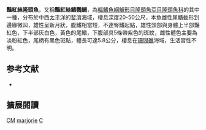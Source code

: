 {{Speciesbox
| name = 豔紅絲隆頭魚
| image = Cirrhilabrus marjorie.png
| status = LC
| status_system = IUCN3.1
| status_ref = <ref>Rocha, L., 2010. ''[http://www.iucnredlist.org/details/187410/0 Cirrhilabrus marjorie]''. In: IUCN 2013. IUCN Red List of Threatened Species. Version 2013.1. [http://www.iucnredlist.org www.iucnredlist.org]. Downloaded on 04 January 2013.</ref>
| genus = Cirrhilabrus
| species = marjorie
| authority = Allen, Randall & Carlson, 2003
| synonyms = 
}}

'''豔紅絲隆頭魚'''，又稱'''豔紅絲鰭鸚鯛'''，為[[輻鰭魚綱|輻鰭魚綱]][[鱸形目|鱸形目]][[隆頭魚亞目|隆頭魚亞目]][[隆頭魚科|隆頭魚科]]的其中一[[種|種]]，分布於中西[[太平洋|太平洋]]的[[斐濟|斐濟]]海域，棲息深度20-50公尺，本魚雌性尾鰭截形到邊緣微凹，雄性呈新月狀，腹鰭相當短，不達臀鰭起點，雄性頭部與身體上半部豔紅色，下半部灰白色，黃色的尾鰭，下腹部具5條帶紫色的斑紋，雌性體色主要為淡粉紅色，尾柄有黑色斑點，體長可達5.8公分，棲息在[[珊瑚礁|珊瑚礁]]海域，生活習性不明。

== 参考文献 ==
{{refs}}
*{{FishBase_species|genus=Cirrhilabrus|species=marjorie|year=2013|month=7}}

== 擴展閱讀 ==
{{refbegin}}
{{wikispecies-inline|Cirrhilabrus marjorie|豔紅絲隆頭魚}}
{{refend}}
{{Taxonbar|from=Q1930298}}

[[Category:IUCN红色名录无危物种|CM]]
[[Category:絲隆頭魚屬|marjorie]]
[[Category:2003年描述的鱼类|C]]

{{鱸形目小作品}}